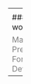 ---
<!-- .slide: data-autoslide="10000" -->

#### Get the word out

<span style="color:gray">Markdown Presentations For Developers</span>
<br>

---